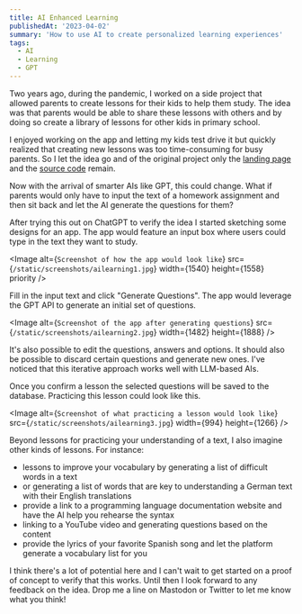 ```yaml
---
title: AI Enhanced Learning
publishedAt: '2023-04-02'
summary: 'How to use AI to create personalized learning experiences'
tags:
  - AI
  - Learning
  - GPT
---
```


Two years ago, during the pandemic, I worked on a side project that allowed parents to create lessons for their kids to help them study. The idea was that parents would be able to share these lessons with others and by doing so create a library of lessons for other kids in primary school.

I enjoyed working on the app and letting my kids test drive it but quickly realized that creating new lessons was too time-consuming for busy parents. So I let the idea go and of the original project only the [landing page](https://mijn-lessen.vercel.app/) and the [source code](https://github.com/vnglst/mijn-lessen-web) remain.

Now with the arrival of smarter AIs like GPT, this could change. What if parents would only have to input the text of a homework assignment and then sit back and let the AI generate the questions for them?

After trying this out on ChatGPT to verify the idea I started sketching some designs for an app. The app would feature an input box where users could type in the text they want to study.

<Image
  alt={`Screenshot of how the app would look like`}
  src={`/static/screenshots/ailearning1.jpg`}
  width={1540}
  height={1558}
  priority
/>

Fill in the input text and click "Generate Questions". The app would leverage the GPT API to generate an initial set of questions.

<Image
  alt={`Screenshot of the app after generating questions`}
  src={`/static/screenshots/ailearning2.jpg`}
  width={1482}
  height={1888}
/>

It's also possible to edit the questions, answers and options. It should also be possible to discard certain questions and generate new ones. I've noticed that this iterative approach works well with LLM-based AIs.

Once you confirm a lesson the selected questions will be saved to the database. Practicing this lesson could look like this.

<Image
  alt={`Screenshot of what practicing a lesson would look like`}
  src={`/static/screenshots/ailearning3.jpg`}
  width={994}
  height={1266}
/>

Beyond lessons for practicing your understanding of a text, I also imagine other kinds of lessons. For instance:

- lessons to improve your vocabulary by generating a list of difficult words in a text
- or generating a list of words that are key to understanding a German text with their English translations
- provide a link to a programming language documentation website and have the AI help you rehearse the syntax
- linking to a YouTube video and generating questions based on the content
- provide the lyrics of your favorite Spanish song and let the platform generate a vocabulary list for you

I think there's a lot of potential here and I can't wait to get started on a proof of concept to verify that this works. Until then I look forward to any feedback on the idea. Drop me a line on Mastodon or Twitter to let me know what you think!
